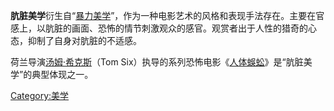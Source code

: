 {{unreferenced|time=2014-03-05T04:23:43+00:00}}
'''肮脏美学'''衍生自“[[暴力美学|暴力美学]]”，作为一种电影艺术的风格和表现手法存在。主要在官感上，以肮脏的画面、恐怖的情节刺激观众的感官。观赏者出于人性的猎奇的心态，抑制了自身对肮脏的不适感。

荷兰导演[[汤姆·希克斯|汤姆·希克斯]]（Tom Six）执导的系列恐怖电影《[[人体蜈蚣|人体蜈蚣]]》是“肮脏美学”的典型体现之一。

[[Category:美学|Category:美学]]